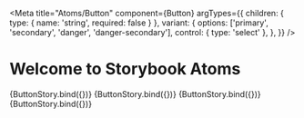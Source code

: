
<Meta
  title="Atoms/Button"
  component={Button}
  argTypes={{
    children: { type: { name: 'string', required: false } },
    variant: {
      options: ['primary', 'secondary', 'danger', 'danger-secondary'],
      control: { type: 'select' },
    },
  }}
/>

# Welcome to Storybook Atoms

<Canvas>
  <Story
    name="Primary"
    args={{
      children: 'Primary',
      variant: 'primary',
    }}
  >
    {ButtonStory.bind({})}
  </Story>
</Canvas>

<Canvas>
  <Story
    name="Secondary"
    args={{
      children: 'Secondary',
      variant: 'secondary',
    }}
  >
    {ButtonStory.bind({})}
  </Story>
</Canvas>

<Canvas>
  <Story
    name="Danger"
    args={{
      children: 'Danger',
      variant: 'danger',
    }}
  >
    {ButtonStory.bind({})}
  </Story>
</Canvas>

<Canvas>
  <Story
    name="Danger Secondary"
    args={{
      children: 'Danger Secondary',
      variant: 'danger-secondary',
    }}
  >
    {ButtonStory.bind({})}
  </Story>
</Canvas>
